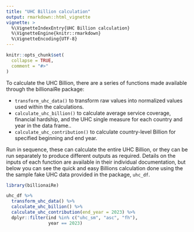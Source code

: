 ```yaml
---
title: "UHC Billion calculation"
output: rmarkdown::html_vignette
vignette: >
  %\VignetteIndexEntry{UHC Billion calculation}
  %\VignetteEngine{knitr::rmarkdown}
  %\VignetteEncoding{UTF-8}
---
```


```r
knitr::opts_chunk$set(
  collapse = TRUE,
  comment = "#>"
)
```


To calculate the UHC Billion, there are a series of functions made available through
the billionaiRe package:

* `transform_uhc_data()` to transform raw values into normalized values used within the calculations.
* `calculate_uhc_billion()` to calculate average service coverage, financial hardship, and the UHC single measure for each country and year in the data frame..
* `calculate_uhc_contribution()` to calculate country-level Billion for specified beginning and end year.

Run in sequence, these can calculate the entire UHC Billion, or they can be run separately
to produce different outputs as required. Details on the inputs of each function are
available in their individual documentation, but below you can see the quick
and easy Billions calculation done using the the sample fake UHC data provided
in the package, `uhc_df`.

```r
library(billionaiRe)

uhc_df %>%
  transform_uhc_data() %>%
  calculate_uhc_billion() %>%
  calculate_uhc_contribution(end_year = 2023) %>%
  dplyr::filter(ind %in% c("uhc_sm", "asc", "fh"),
                year == 2023)
```
